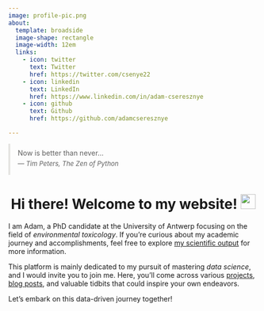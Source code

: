 ```yaml
---
image: profile-pic.png
about:
  template: broadside
  image-shape: rectangle
  image-width: 12em
  links:
    - icon: twitter
      text: Twitter
      href: https://twitter.com/csenye22
    - icon: linkedin
      text: LinkedIn
      href: https://www.linkedin.com/in/adam-cseresznye
    - icon: github
      text: Github
      href: https://github.com/adamcseresznye

---
```


<html>
<head>
  <style>
    blockquote {
      border-left: 4px solid #E5E4E2;
      padding: 15px;
      margin: 0;
      font-size: 14px;
    }

    blockquote p {
      margin: 0;
      line-height: 0.5;
    }

    blockquote footer {
      text-align: left;
      margin-top: 10px;
      font-style: italic;
      font-size: 13px;
    }
  </style>
</head>
<body>
  <blockquote>
    <p>Now is better than never...</p>
    <footer>— Tim Peters, <cite>The Zen of Python</cite></footer>
  </blockquote>
</body>
</html>


<h1 style="text-align: center;">Hi there! Welcome to my website! <img src="https://media.giphy.com/media/hvRJCLFzcasrR4ia7z/giphy.gif" width="30px"/> </h1> 


I am Adam, a PhD candidate at the University of Antwerp focusing on the field of *environmental toxicology*. If you're curious about my academic journey and accomplishments, feel free to explore [my scientific output](https://adamcseresznye.github.io/blog/scientific_output.html) for more information.

This platform is mainly dedicated to my pursuit of mastering *data science*, and I would invite you to join me. Here, you'll come across various [projects](https://adamcseresznye.github.io/blog/projects.html), [blog posts](https://adamcseresznye.github.io/blog/articles.html), and valuable tidbits that could inspire your own endeavors. 

Let's embark on this data-driven journey together!
